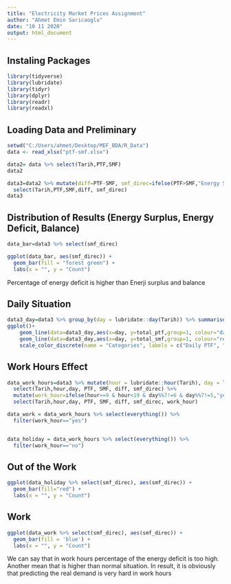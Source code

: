 ```yaml
---
title: "Electricity Market Prices Assignment"
author: "Ahmet Emin Saricaoglu"
date: "10 11 2020"
output: html_document
---
```


## Instaling Packages

```r
library(tidyverse)
library(lubridate)
library(tidyr)
library(dplyr)
library(readr)
library(readxl)
```

## Loading Data and Preliminary
```r
setwd("C:/Users/ahmet/Desktop/MEF_BDA/R_Data")
data <- read_xlsx("ptf-smf.xlsx")

data2= data %>% select(Tarih,PTF,SMF)
data2
```

```r
data3=data2 %>% mutate(diff=PTF-SMF, smf_direc=ifelse(PTF>SMF,"Energy Surplus",ifelse(PTF<SMF,"Energy Deficit","Balance"))) %>% 
  select(Tarih,PTF,SMF,diff, smf_direc)
data3
```

## Distribution of Results (Energy Surplus, Energy Deficit, Balance)

```r
data_bar=data3 %>% select(smf_direc)

ggplot(data_bar, aes(smf_direc)) +
  geom_bar(fill = "forest green") + 
  labs(x = "", y = "Count")
```

Percentage of energy deficit is higher than Enerji surplus and balance


## Daily Situation
```r
data3_day=data3 %>% group_by(day = lubridate::day(Tarih)) %>% summarise(total_ptf=sum(PTF), total_smf=sum(SMF))
ggplot()+
    geom_line(data=data3_day,aes(x=day, y=total_ptf,group=1, colour="darkblue"),size=1 )+
    geom_line(data=data3_day,aes(x=day, y=total_smf,group=1, colour="red"),size=1 )+
    scale_color_discrete(name = "Categories", labels = c("Daily PTF", "Daily SMF")) + labs(x = "day", y = "Amount")
```

## Work Hours Effect
```r
data_work_hours=data3 %>% mutate(hour = lubridate::hour(Tarih), day = lubridate::day(Tarih)) %>%
  select(Tarih,hour,day, PTF, SMF, diff, smf_direc) %>% 
  mutate(work_hour=ifelse(hour>=9 & hour<19 & day%%7!=6 & day%%7!=5,"yes","no")) %>%
  select(Tarih,hour,day, PTF, SMF, diff, smf_direc, work_hour)

data_work = data_work_hours %>% select(everything()) %>%
  filter(work_hour=="yes")


data_holiday = data_work_hours %>% select(everything()) %>%
  filter(work_hour=="no")

```

## Out of the Work
```r
ggplot(data_holiday %>% select(smf_direc), aes(smf_direc)) +
  geom_bar(fill="red") + 
  labs(x = "", y = "Count")

```


## Work 
```r
ggplot(data_work %>% select(smf_direc), aes(smf_direc)) +
  geom_bar(fill = 'blue') + 
  labs(x = "", y = "Count")

```

We can say that in work hours percentage of the energy deficit is too high. Another mean that is higher than normal situation. In result, it is obviously that predicting the real demand is very hard in work hours



